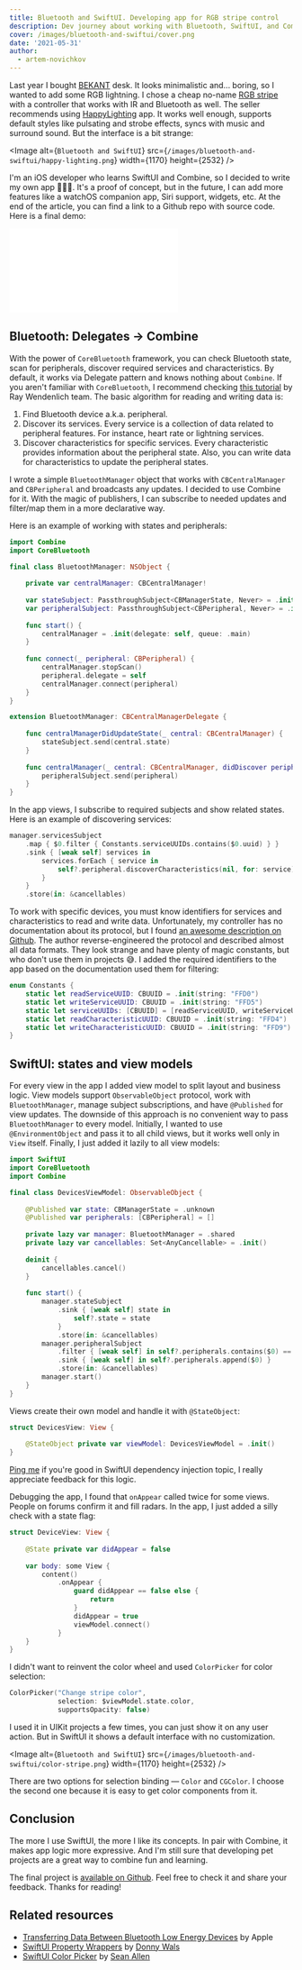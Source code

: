 ```yaml
---
title: Bluetooth and SwiftUI. Developing app for RGB stripe control
description: Dev journey about working with Bluetooth, SwiftUI, and Combine
cover: /images/bluetooth-and-swiftui/cover.png
date: '2021-05-31'
author:
  - artem-novichkov
---
```


Last year I bought [BEKANT](https://www.ikea.com/us/en/p/bekant-desk-sit-stand-white-s49022538/) desk. It looks minimalistic and... boring, so I wanted to add some RGB lightning. I chose a cheap no-name [RGB stripe](https://aliexpress.ru/item/32801604250.html) with a controller that works with IR and Bluetooth as well. The seller recommends using [HappyLighting](https://apps.apple.com/ru/app/id1145694075) app. It works well enough, supports default styles like pulsating and strobe effects, syncs with music and surround sound. But the interface is a bit strange:

<Image
  alt={`Bluetooth and SwiftUI`}
  src={`/images/bluetooth-and-swiftui/happy-lighting.png`}
  width={1170}
  height={2532}
/>

I'm an iOS developer who learns SwiftUI and Combine, so I decided to write my own app 🧑🏻‍💻. It's a proof of concept, but in the future, I can add more features like a watchOS companion app, Siri support, widgets, etc. At the end of the article, you can find a link to a Github repo with source code. Here is a final demo:

<div className="video">
  <iframe src="//www.youtube.com/embed/qMGvnPOIhJM" frameBorder="0" allowFullScreen className="video"></iframe>
</div>

## Bluetooth: Delegates -> Combine

With the power of `CoreBluetooth` framework, you can check Bluetooth state, scan for peripherals, discover required services and characteristics. By default, it works via Delegate pattern and knows nothing about `Combine`. If you aren't familiar with `CoreBluetooth`, I recommend checking [this tutorial](http://Core%20Bluetooth%20Tutorial%20for%20iOS:%20Heart%20Rate%20Monitor) by Ray Wendenlich team. The basic algorithm for reading and writing data is:

1. Find Bluetooth device a.k.a. peripheral.
2. Discover its services. Every service is a collection of data related to peripheral features. For instance, heart rate or lightning services.
3. Discover characteristics for specific services. Every characteristic provides information about the peripheral state. Also, you can write data for characteristics to update the peripheral states.

I wrote a simple `BluetoothManager` object that works with `CBCentralManager` and `CBPeripheral` and broadcasts any updates. I decided to use Combine for it. With the magic of publishers, I can subscribe to needed updates and filter/map them in a more declarative way.

Here is an example of working with states and peripherals:

```swift
import Combine
import CoreBluetooth

final class BluetoothManager: NSObject {
    
    private var centralManager: CBCentralManager!
    
    var stateSubject: PassthroughSubject<CBManagerState, Never> = .init()
    var peripheralSubject: PassthroughSubject<CBPeripheral, Never> = .init()
    
    func start() {
        centralManager = .init(delegate: self, queue: .main)
    }
    
    func connect(_ peripheral: CBPeripheral) {
        centralManager.stopScan()
        peripheral.delegate = self
        centralManager.connect(peripheral)
    }
}

extension BluetoothManager: CBCentralManagerDelegate {
    
    func centralManagerDidUpdateState(_ central: CBCentralManager) {
        stateSubject.send(central.state)
    }
    
    func centralManager(_ central: CBCentralManager, didDiscover peripheral: CBPeripheral, advertisementData: [String : Any], rssi RSSI: NSNumber) {
        peripheralSubject.send(peripheral)
    }
}
```

In the app views, I subscribe to required subjects and show related states. Here is an example of discovering services:

```swift
manager.servicesSubject
    .map { $0.filter { Constants.serviceUUIDs.contains($0.uuid) } }
    .sink { [weak self] services in
        services.forEach { service in
            self?.peripheral.discoverCharacteristics(nil, for: service)
        }
    }
    .store(in: &cancellables)
```

To work with specific devices, you must know identifiers for services and characteristics to read and write data. Unfortunately, my controller has no documentation about its protocol, but I found [an awesome description on Github](https://github.com/madhead/saberlight/blob/master/protocols/Triones/protocol.md). The author reverse-engineered the protocol and described almost all data formats. They look strange and have plenty of magic constants, but who don't use them in projects 😅. I added the required identifiers to the app based on the documentation used them for filtering: 

```swift
enum Constants {
    static let readServiceUUID: CBUUID = .init(string: "FFD0")
    static let writeServiceUUID: CBUUID = .init(string: "FFD5")
    static let serviceUUIDs: [CBUUID] = [readServiceUUID, writeServiceUUID]
    static let readCharacteristicUUID: CBUUID = .init(string: "FFD4")
    static let writeCharacteristicUUID: CBUUID = .init(string: "FFD9")
}
```

## SwiftUI: states and view models

For every view in the app I added view model to split layout and business logic. View models support `ObservableObject` protocol, work with `BluetoothManager`, manage subject subscriptions, and have `@Published` for view updates. The downside of this approach is no convenient way to pass `BluetoothManager` to every model. Initially, I wanted to use `@EnvironmentObject` and pass it to all child views, but it works well only in `View` itself. Finally, I just added it lazily to all view models:

```swift
import SwiftUI
import CoreBluetooth
import Combine

final class DevicesViewModel: ObservableObject {
    
    @Published var state: CBManagerState = .unknown
    @Published var peripherals: [CBPeripheral] = []
    
    private lazy var manager: BluetoothManager = .shared
    private lazy var cancellables: Set<AnyCancellable> = .init()
    
    deinit {
        cancellables.cancel()
    }
    
    func start() {
        manager.stateSubject
            .sink { [weak self] state in
                self?.state = state
            }
            .store(in: &cancellables)
        manager.peripheralSubject
            .filter { [weak self] in self?.peripherals.contains($0) == false }
            .sink { [weak self] in self?.peripherals.append($0) }
            .store(in: &cancellables)
        manager.start()
    }
}
```

Views create their own model and handle it with `@StateObject`:

```swift
struct DevicesView: View {
    
    @StateObject private var viewModel: DevicesViewModel = .init()
}
```

[Ping me](http://twitter.com/iosartem) if you're good in SwiftUI dependency injection topic, I really appreciate feedback for this logic.

Debugging the app, I found that `onAppear` called twice for some views. People on forums confirm it and fill radars. In the app, I just added a silly check with a state flag:

```swift
struct DeviceView: View {
    
    @State private var didAppear = false
    
    var body: some View {
        content()
            .onAppear {
                guard didAppear == false else {
                    return
                }
                didAppear = true
                viewModel.connect()
            }
    }
}
```

I didn't want to reinvent the color wheel and used `ColorPicker` for color selection:

```swift
ColorPicker("Change stripe color",
            selection: $viewModel.state.color,
            supportsOpacity: false)
```

I used it in UIKit projects a few times, you can just show it on any user action. But in SwiftUI it shows a default interface with no customization.

<Image
  alt={`Bluetooth and SwiftUI`}
  src={`/images/bluetooth-and-swiftui/color-stripe.png`}
  width={1170}
  height={2532}
/>

There are two options for selection binding — `Color` and `CGColor`. I choose the second one because it is easy to get color components from it.

## Conclusion

The more I use SwiftUI, the more I like its concepts. In pair with Combine, it makes app logic more expressive. And I'm still sure that developing pet projects are a great way to combine fun and learning.

The final project is [available on Github](https://github.com/artemnovichkov/ColorStripe). Feel free to check it and share your feedback. Thanks for reading!

## Related resources

- [Transferring Data Between Bluetooth Low Energy Devices](https://developer.apple.com/documentation/corebluetooth/transferring_data_between_bluetooth_low_energy_devices) by Apple
- [SwiftUI Property Wrappers](https://swiftuipropertywrappers.com) by [Donny Wals](https://twitter.com/donnywals)
- [SwiftUI Color Picker](https://youtu.be/Kp9sHwp4wN8) by [Sean Allen](https://twitter.com/seanallen_dev)